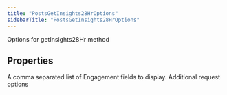 ```yaml
---
title: "PostsGetInsights28HrOptions"
sidebarTitle: "PostsGetInsights28HrOptions"
---
```


Options for getInsights28Hr method

## Properties

<ParamField name="engagementfields" type="`any`[]">
A comma separated list of Engagement fields to display.
</ParamField>





<ParamField name="requestOptions" type="[`RequestOptions`](/xdks/typescript/reference/interfaces/RequestOptions)">
Additional request options
</ParamField>



